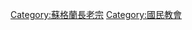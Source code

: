 {{Commons category|Church of Scotland}}
{{Catmore}}

[[Category:蘇格蘭長老宗|Category:蘇格蘭長老宗]]
[[Category:國民教會|Category:國民教會]]
